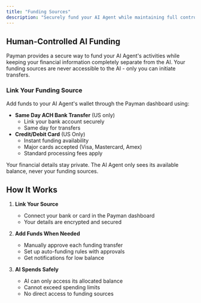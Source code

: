 ```yaml
---
title: "Funding Sources"
description: "Securely fund your AI Agent while maintaining full control"
---
```


## Human-Controlled AI Funding

Payman provides a secure way to fund your AI Agent's activities while keeping your financial information completely separate from the AI. Your funding sources are never accessible to the AI - only you can initiate transfers.

### Link Your Funding Source

Add funds to your AI Agent's wallet through the Payman dashboard using:

- **Same Day ACH Bank Transfer** (US only)
  - Link your bank account securely
  - Same day for transfers
- **Credit/Debit Card** (US Only)
  - Instant funding availability
  - Major cards accepted (Visa, Mastercard, Amex)
  - Standard processing fees apply

<Note>
  Your financial details stay private. The AI Agent only sees its available
  balance, never your funding sources.
</Note>

## How It Works

1. **Link Your Source**

   - Connect your bank or card in the Payman dashboard
   - Your details are encrypted and secured

2. **Add Funds When Needed**

   - Manually approve each funding transfer
   - Set up auto-funding rules with approvals
   - Get notifications for low balance

3. **AI Spends Safely**
   - AI can only access its allocated balance
   - Cannot exceed spending limits
   - No direct access to funding sources
